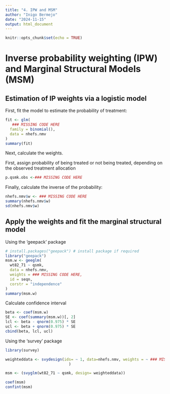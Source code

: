 ```yaml
---
title: "4. IPW and MSM"
author: "Inigo Bermejo"
date: "2024-11-15"
output: html_document
---
```


```r
knitr::opts_chunk$set(echo = TRUE)
```

# Inverse probability weighting (IPW) and Marginal Structural Models (MSM)

## Estimation of IP weights via a logistic model

First, fit the model to estimate the probability of treatment:

```r
fit <- glm(
   ### MISSING CODE HERE
  family = binomial(),
  data = nhefs.nmv
)
summary(fit)
```

Next, calculate the weights.

First, assign probability of being treated or not being treated, depending on the observed treatment allocation

```r
p.qsmk.obs <-### MISSING CODE HERE
```

Finally, calculate the inverse of the probability:

```r
nhefs.nmv$w <- ### MISSING CODE HERE
summary(nhefs.nmv$w)
sd(nhefs.nmv$w)
```

## Apply the weights and fit the marginal structural model

Using the 'geepack' package

```r
# install.packages("geepack") # install package if required
library("geepack")
msm.w <- geeglm(
  wt82_71 ~ qsmk,
  data = nhefs.nmv,
  weights = ### MISSING CODE HERE,
  id = seqn,
  corstr = "independence"
)
summary(msm.w)

```

Calculate confidence interval

```r
beta <- coef(msm.w)
SE <- coef(summary(msm.w))[, 2]
lcl <- beta - qnorm(0.975) * SE
ucl <- beta + qnorm(0.975) * SE
cbind(beta, lcl, ucl)

```

Using the 'survey' package

```r

library(survey)

weighteddata <- svydesign(ids= ~ 1, data=nhefs.nmv, weights = ~ ### MISSING CODE HERE
                            )

msm <- (svyglm(wt82_71 ~ qsmk, design= weighteddata))

coef(msm)
confint(msm)
```
